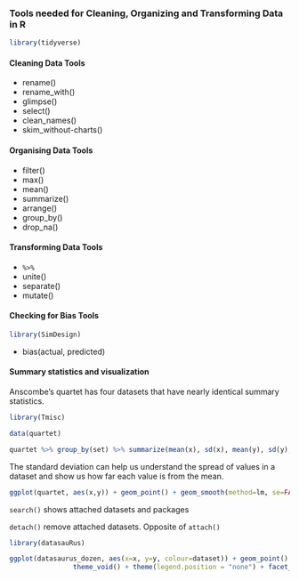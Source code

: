 
### Tools needed for Cleaning, Organizing and Transforming Data in R
```r
library(tidyverse)
```


#### Cleaning Data Tools
- rename()
- rename_with()
- glimpse()
- select()
- clean_names()
- skim_without-charts()

#### Organising Data Tools

- filter()
- max()
- mean()
- summarize()
- arrange()
- group_by()
- drop_na()

#### Transforming Data Tools

- `%>%` 
- unite()
- separate()
- mutate()

#### Checking for Bias Tools

```r
library(SimDesign)
```

- bias(actual, predicted)


#### Summary statistics and visualization

Anscombe's quartet has four datasets that have nearly identical summary statistics.

```r
library(Tmisc)
```

```r
data(quartet)
```


```r
quartet %>% group_by(set) %>% summarize(mean(x), sd(x), mean(y), sd(y), cor(x,y))
```


The standard deviation can help us understand the spread of values in a dataset and show us how far each value is from the mean.


```r
ggplot(quartet, aes(x,y)) + geom_point() + geom_smooth(method=lm, se=FALSE) + facet_wrap(~set)
```



`search()` shows attached datasets and packages 

`detach()` remove attached datasets. Opposite of `attach()`

```r
library(datasauRus)
```

```r
ggplot(datasaurus_dozen, aes(x=x, y=y, colour=dataset)) + geom_point() + 
                theme_void() + theme(legend.position = "none") + facet_wrap(~dataset, ncol = 3)
```

